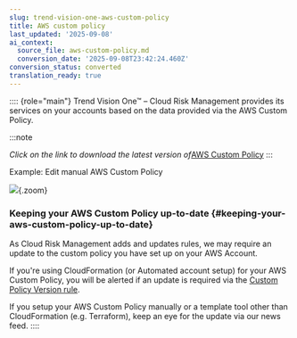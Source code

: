 ```yaml
---
slug: trend-vision-one-aws-custom-policy
title: AWS custom policy
last_updated: '2025-09-08'
ai_context:
  source_file: aws-custom-policy.md
  conversion_date: '2025-09-08T23:42:24.460Z'
conversion_status: converted
translation_ready: true
---
```


:::: {role="main"}
Trend Vision One™ – Cloud Risk Management provides its services on your accounts based on the data provided via the AWS Custom Policy.

:::note

*Click on the link to download the latest version of*[AWS Custom Policy](https://s3-us-west-2.amazonaws.com/cloudconformity/CloudConformity.template)
:::

Example: Edit manual AWS Custom Policy

![](/images/custom-policy-bbbkot=5938e03c-4f63-44ff-80ba-22d1b7e04f02.webp){.zoom}

### Keeping your AWS Custom Policy up-to-date {#keeping-your-aws-custom-policy-up-to-date}

As Cloud Risk Management adds and updates rules, we may require an update to the custom policy you have set up on your AWS Account.

If you're using CloudFormation (or Automated account setup) for your AWS Custom Policy, you will be alerted if an update is required via the [Custom Policy Version rule](https://www.cloudconformity.com/conformity-rules/CloudConformity/custom-policy-version.mdx).

If you setup your AWS Custom Policy manually or a template tool other than CloudFormation (e.g. Terraform), keep an eye for the update via our news feed.
::::
